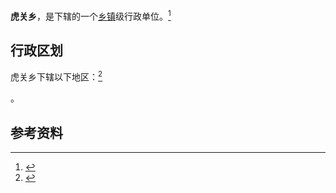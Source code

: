{{中国乡级行政区|62/29/22/201/000}}

'''虎关乡'''，是{{PRC admin/fullname|62/29/22/201/000|3}}下辖的一个[[乡镇|乡镇]]级行政单位。<ref>{{PRC admin/ref sgc|{{PRC admin/parent|62/29/22/201/000}}}}</ref>

== 行政区划 ==

虎关乡下辖以下地区：<ref>{{PRC admin/ref sgc|62/29/22/201/000}}</ref>

{{PRC admin/children|62/29/22/201/000}}。

== 参考资料 ==

{{reflist}}

{{行政区划小作品}}
{{PRC admin/navcat|62/29/22/201/000}}